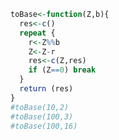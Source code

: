 ```r
toBase<-function(Z,b){
  res<-c()
  repeat {
    r<-Z%%b
    Z<-Z-r
    res<-c(Z,res)
    if (Z==0) break
  }
  return (res)
}
#toBase(10,2)
#toBase(100,3)
#toBase(100,16)
```
